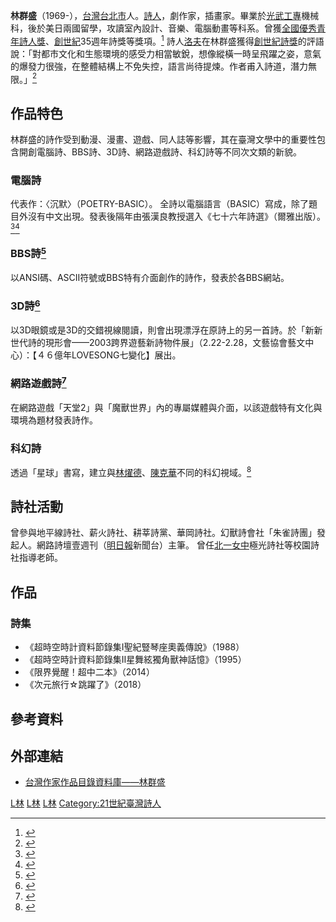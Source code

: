 {{BLPsources|time=2022-06-12T07:08:17+00:00}}

{{Infobox Writer
| name        = 林群盛
| pseudonym   = 
| birth_date  = {{birth year and age|1969}}
| birth_place = {{TWN}}
| death_date  = 
| death_place = 
| nationality = {{ROC}}（臺灣）
| genre       = 現代詩
| education   = [[光武工專|光武工專]]機械科
| alma_mater  = 
| subject     = 
| movement    = [[數位文學|數位文學]]
| notableworks=  〈沉默〉（POETRY-BASIC）
}}

'''林群盛'''（1969-），[[台灣|台灣]][[台北市|台北市]]人。[[詩人|詩人]]，劇作家，插畫家。畢業於[[光武工專|光武工專]]機械科，後於美日兩國留學，攻讀室內設計、音樂、電腦動畫等科系。曾獲[[全國優秀青年詩人獎|全國優秀青年詩人獎]]、[[創世紀詩社|創世紀]]35週年詩獎等獎項。<ref>{{Cite web |url= https://news.housefun.com.tw/jill/article/392767119724 |author= 劉曉頤 |title= 林群盛獨居八里幽靜別墅　書房宛如藏寶窟 |publisher= 好房網 |date=2016-01-19 |language=中文}}</ref> 詩人[[洛夫|洛夫]]在林群盛獲得[[創世紀詩社|創世紀詩獎]]的評語說：「對都市文化和生態環境的感受力相當敏銳，想像縱橫一時呈飛躍之姿，意氣的爆發力很強，在整體結構上不免失控，語言尚待提煉。作者甫入詩道，潛力無限。」<ref>{{Cite web |url= https://cendalirit.blogspot.com/2021/06/20210629.html |author= 謝三進 |title= 林群盛〈及〉 |publisher= [[每天為你讀一首詩|每天為你讀一首詩]] |date=2021-06-29 |language=中文}}</ref>

== 作品特色 ==
林群盛的詩作受到動漫、漫畫、遊戲、同人誌等影響，其在臺灣文學中的重要性包含開創電腦詩、BBS詩、3D詩、網路遊戲詩、科幻詩等不同次文類的新貌。

=== 電腦詩 ===
代表作：〈沉默〉（POETRY-BASIC）。
全詩以電腦語言（BASIC）寫成，除了題目外沒有中文出現。發表後隔年由張漢良教授選入《七十六年詩選》（爾雅出版）。<ref>{{Cite book | author = 孟樊 | title = 當代台灣新詩理論 | location = 台灣 | publisher = 揚智 | date = 1995 | url =  | language = 中文 }}</ref><ref>{{Cite web |url= http://faculty.ndhu.edu.tw/~e-poem/poem/paper/58.html |author= [[須文蔚|須文蔚]] | title = 數位詩的破與立 |publisher= [[國立東華大學|國立東華大學]] }}</ref>

=== BBS詩<ref>{{Cite web |url= https://poempoem.pixnet.net/blog/post/6182841 |author= [[蘇紹連|蘇紹連]] | title = 重溫舊夢：1998年讀BBS網路詩版上的八首詩 |publisher= 痞客幫}}</ref> ===
以ANSI碼、ASCII符號或BBS特有介面創作的詩作，發表於各BBS網站。

=== 3D詩<ref>{{Cite web |url= https://vocus.cc/article/5f47b978fd89780001ae538e |author= Mary Ventura | title = 詩歌的形式｜3D變形與參與 |publisher= 方格子}}</ref>===
以3D眼鏡或是3D的交錯視線閱讀，則會出現漂浮在原詩上的另一首詩。於「新新世代詩的現形會——2003跨界遊藝新詩物件展」（2.22-2.28，文藝協會藝文中心）：【４６億年LOVESONG七變化】展出。

=== 網路遊戲詩<ref>{{Cite web |url= https://web.ntnu.edu.tw/~t21033/econtext/03may.htm |author= 劉渼 | title = 台灣網路詩的超越性——超文類與超時空 |publisher= [[國立臺灣師範大學|國立臺灣師範大學]]}}</ref> ===
在網路遊戲「天堂2」與「魔獸世界」內的專屬媒體與介面，以該遊戲特有文化與環境為題材發表詩作。

=== 科幻詩 ===
透過「星球」書寫，建立與[[林燿德|林燿德]]、[[陳克華|陳克華]]不同的科幻視域。<ref>{{Cite book | author = 呂柏勳 | title = 林群盛科幻詩的星球書寫 | location = 台灣 | publisher = [[國立成功大學|國立成功大學]]台灣文學系《台灣文學研究》 | date = 2016年12月1日 | url = https://www.airitilibrary.com/Publication/alDetailedMesh?docid=19938136-201612-201709080006-201709080006-11%2B13-57 | language = 中文 | access-date = 2022年6月12日}}</ref>


== 詩社活動 ==
曾參與地平線詩社、薪火詩社、耕莘詩黨、華岡詩社。幻獸詩會社「朱雀詩團」發起人。網路詩壇壹週刊（[[明日報|明日報]]新聞台）主筆。
曾任[[北一女中|北一女中]]極光詩社等校園詩社指導老師。

== 作品 ==
===詩集===
*《超時空時計資料節錄集Ⅰ聖紀豎琴座奧義傳說》（1988）
*《超時空時計資料節錄集Ⅱ星舞絃獨角獸神話憶》（1995）
*《限界覺醒！超中二本》（2014）
*《次元旅行☆跳躍了》（2018）

== 參考資料 ==
{{reflist}}

== 外部連結 ==
* [https://db.nmtl.gov.tw/Site4/s6/writerinfo?id=828 台灣作家作品目錄資料庫——林群盛]

[[Category:台灣作家|L林]]
[[Category:臺灣男性詩人|L林]]
[[Category:臺灣插畫家|L林]]
[[Category:21世紀臺灣詩人|Category:21世紀臺灣詩人]]